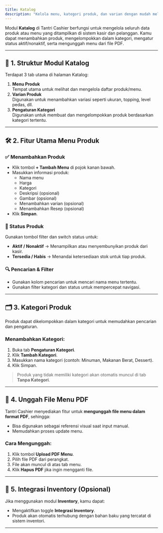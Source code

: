 ```yaml
---
title: Katalog
description: "Kelola menu, kategori produk, dan varian dengan mudah melalui Modul Katalog Tantri Cashier."
---
```


Modul **Katalog** di Tantri Cashier berfungsi untuk mengelola seluruh data produk atau menu yang ditampilkan di sistem kasir dan pelanggan. Kamu dapat menambahkan produk, mengelompokkan dalam kategori, mengatur status aktif/nonaktif, serta mengunggah menu dari file PDF.

---

## 🧾 1. Struktur Modul Katalog

Terdapat 3 tab utama di halaman Katalog:

1. **Menu Produk**  
   Tempat utama untuk melihat dan mengelola daftar produk/menu.
2. **Varian Produk**  
   Digunakan untuk menambahkan variasi seperti ukuran, topping, level pedas, dll.
3. **Pengaturan Kategori**  
   Digunakan untuk membuat dan mengelompokkan produk berdasarkan kategori tertentu.

---

## 🛠️ 2. Fitur Utama Menu Produk

### ✅ Menambahkan Produk

- Klik tombol **+ Tambah Menu** di pojok kanan bawah.
- Masukkan informasi produk:
  - Nama menu
  - Harga
  - Kategori
  - Deskripsi (opsional)
  - Gambar (opsional)
  - Menambahkan varian (opsional)
  - Menambahkan Resep (opsional)
- Klik **Simpan**.

### 🔄 Status Produk

Gunakan tombol filter dan switch status untuk:

- **Aktif / Nonaktif** → Menampilkan atau menyembunyikan produk dari kasir.
- **Tersedia / Habis** → Menandai ketersediaan stok untuk tiap produk.

### 🔍 Pencarian & Filter

- Gunakan kolom pencarian untuk mencari nama menu tertentu.
- Gunakan filter kategori dan status untuk mempercepat navigasi.

---

## 🗂️ 3. Kategori Produk

Produk dapat dikelompokkan dalam kategori untuk memudahkan pencarian dan pengaturan.

### Menambahkan Kategori:

1. Buka tab **Pengaturan Kategori**.
2. Klik **Tambah Kategori**.
3. Masukkan nama kategori (contoh: Minuman, Makanan Berat, Dessert).
4. Klik Simpan.

> Produk yang tidak memiliki kategori akan otomatis muncul di tab **Tanpa Kategori**.

---

## 📄 4. Unggah File Menu PDF

Tantri Cashier menyediakan fitur untuk **mengunggah file menu dalam format PDF**, sehingga:

- Bisa digunakan sebagai referensi visual saat input manual.
- Memudahkan proses update menu.

### Cara Mengunggah:

1. Klik tombol **Upload PDF Menu**.
2. Pilih file PDF dari perangkat.
3. File akan muncul di atas tab menu.
4. Klik **Hapus PDF** jika ingin mengganti file.

---

## 🔗 5. Integrasi Inventory (Opsional)

Jika menggunakan modul **Inventory**, kamu dapat:

- Mengaktifkan toggle **Integrasi Inventory**.
- Produk akan otomatis terhubung dengan bahan baku yang tercatat di sistem inventori.

---
